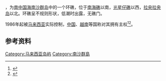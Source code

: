 {{NoteTA
|G1=地名
}}
{{Distinguish|光星仔礁}}
{{Infobox Disputed Islands
| plural = yes
| name             = 光星礁
| image name       = Dallas Reef, Spratly Islands.png
| image caption    = 
| image size       = 
| locator map      = {{Location map+|Spratly Islands|float=center|width=300|caption=光星礁的位置 
| places=
{{location map~ |Spratly Islands|marksize=6 |lat=7.638889 |long=113.8|label='''光星礁''' |position=bottom}}
}}
| map_custom       = 
| native name      = 
| native name link = 
| other_names         = 
| location         = [[南中国海|南中国海]]
| coordinates      = {{Coord|7|38|20|N|113|48|0|E|display=inline}}
| archipelago      = [[南沙群岛|南沙群岛]]
| total islands    = 
| major islands    = 
| area             =
| length           =
| width            =
| coastline        =
| highest mount    = 
| elevation        = 
| country = {{MYS}}
| country admin divisions title = 州
| country admin divisions = [[沙巴|沙巴]]
| country claim = {{PRC}}
| country claim divisions title = 地級市
| country claim divisions = [[海南省|海南省]][[三沙市|三沙市]]
| country 1 claim = {{ROC}}
| country 1 claim divisions title = 直轄市
| country 1 claim divisions = [[高雄市|高雄市]][[旗津區|旗津區]]
| country 2 claim = {{VNM}}
| country 2 claim divisions title = 縣
| country 2 claim divisions = [[慶和省|慶和省]][[長沙島縣|長沙島縣]]
| population       = 
| population as of = 
| density          = 
| ethnic groups    = 
| additional info  =
}}
{{地区用词|cn=光星礁|my=拉亚礁|tw=cn|start={{lang-ms|Terumbu Laya}}，{{vie|v=Đá Suối Cát|hn=𥒥𤂬𣻅}}，外国文献称为 Dallas Reef |end=中国渔民俗称'''大光星'''}}，为[[南中国海|南中国海]][[南沙群岛|南沙群岛]]中的一个环礁，位于[[南海礁|南海礁]]以南，[[光星仔礁|光星仔礁]]以西，[[拉央拉央岛|拉央拉央岛]]以北。环礁呈不规则形状，低潮时出露，无礁门。

1986年起被[[马来西亚|马来西亚]]实际控制，[[中国|中国]]、[[越南|越南]]等国称对其拥有主权<ref>{{Cite web |url=http://www.nansha.org.cn/islandsdatabase/3/232_boji_jiao.html |title=南沙群岛在线 |accessdate=2011-06-20 |archive-date=2011-09-06 |archive-url=https://web.archive.org/web/20110906151921/http://www.nansha.org.cn/islandsdatabase/3/232_boji_jiao.html |dead-url=no }}</ref><ref>{{Cite web |url=http://www.jgqhyy.com/lm2/Print.asp?ArticleID=9999 |title=家园情怀：马来西亚非法侵占和控制南沙10个岛礁 |accessdate=2011-06-20 |archive-date=2013-06-04 |archive-url=https://web.archive.org/web/20130604121609/http://www.jgqhyy.com/lm2/Print.asp?ArticleID=9999 |dead-url=no }}</ref>。

==参考资料==
{{reflist}}

{{有争议的地区小作品}}
{{South China Sea Islands}}
[[Category:马来西亚岛屿|Category:马来西亚岛屿]]
[[Category:南沙群島|Category:南沙群島]]